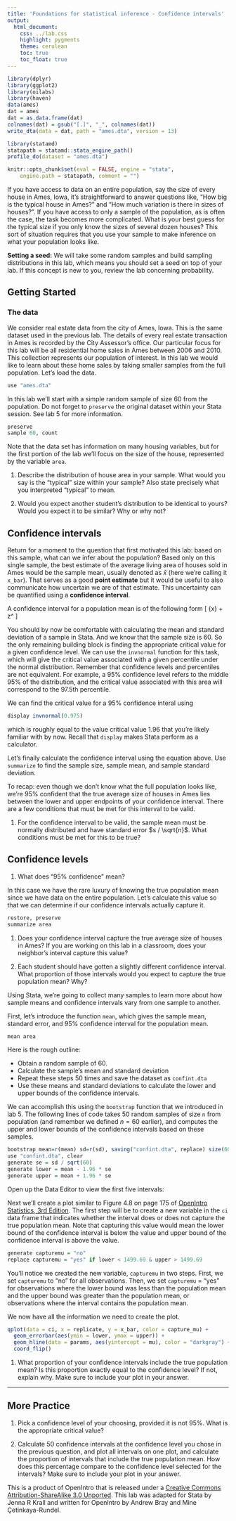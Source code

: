 ```yaml
---
title: 'Foundations for statistical inference - Confidence intervals'
output:
  html_document:
    css: ../lab.css
    highlight: pygments
    theme: cerulean
    toc: true
    toc_float: true
---
```




```r
library(dplyr)
library(ggplot2)
library(oilabs)
library(haven)
data(ames)
dat = ames
dat = as.data.frame(dat)
colnames(dat) = gsub("[.]", "_", colnames(dat))
write_dta(data = dat, path = "ames.dta", version = 13)

library(statamd)
statapath = statamd::stata_engine_path()
profile_do(dataset = "ames.dta")

knitr::opts_chunk$set(eval = FALSE, engine = "stata", 
    engine.path = statapath, comment = "")
```


If you have access to data on an entire population, say the size of every 
house in Ames, Iowa, it's straightforward to answer questions like, "How big 
is the typical house in Ames?" and "How much variation is there in sizes of 
houses?". If you have access to only a sample of the population, as is often 
the case, the task becomes more complicated. What is your best guess for the 
typical size if you only know the sizes of several dozen houses? This sort of 
situation requires that you use your sample to make inference on what your 
population looks like.

<div id="boxedtext">
**Setting a seed:** We will take some random samples and build sampling distributions
in this lab, which means you should set a seed on top of your lab. If this concept
is new to you, review the lab concerning probability.
</div>

## Getting Started


### The data

We consider real estate data from the city of Ames, Iowa. This is the same 
dataset used in the previous lab. The details of 
every real estate transaction in Ames is recorded by the City Assessor's 
office. Our particular focus for this lab will be all residential home sales 
in Ames between 2006 and 2010.  This collection represents our population of 
interest. In this lab we would like to learn about these home sales by taking 
smaller samples from the full population. Let's load the data.

```r
use "ames.dta"
```

In this lab we'll start with a simple random sample of size 60 from the 
population. Do not forget to `preserve` the original dataset within your Stata session.  See lab 5 for more information.

```r
preserve
sample 60, count
```

Note that 
the data set has information on many housing variables, but for the first 
portion of the lab we'll focus on the size of the house, represented by the 
variable `area`.

1.  Describe the distribution of house area in your sample. What would you say is the
    "typical" size within your sample? Also state precisely what you interpreted 
    "typical" to mean.

1.  Would you expect another student's distribution to be identical to yours? 
    Would you expect it to be similar? Why or why not?

## Confidence intervals

Return for a moment to the question that first motivated this lab: based on 
this sample, what can we infer about the population? Based only on this single 
sample, the best estimate of the average living area of houses sold in Ames 
would be the sample mean, usually denoted as $\bar{x}$ (here we're calling it 
`x_bar`). That serves as a good **point estimate** but it would be useful 
to also communicate how uncertain we are of that estimate. This uncertainty
can be quantified using a **confidence interval**.

A confidence interval for a population mean is of the following form
\[ \bar{x} + z^\star \frac{s}{\sqrt{n}} \]

You should by now be comfortable with calculating the mean and standard deviation of 
a sample in Stata. And we know that the sample size is 60. So the only remaining building
block is finding the appropriate critical value for a given confidence level. We can
use the `invnormal` function for this task, which will give the critical value associated
with a given percentile under the normal distribution. Remember that confidence levels
and percentiles are not equivalent. For example, a 95% confidence level refers to the
middle 95% of the distribution, and the critical value associated with this area will
correspond to the 97.5th percentile.

We can find the critical value for a 95% confidence interal using
```r
display invnormal(0.975)
```
which is roughly equal to the value critical value 1.96 that you're likely
familiar with by now.  Recall that `display` makes Stata perform as a calculator.

Let's finally calculate the confidence interval using the equation above.  Use `summarize` to find the sample size, sample mean, and sample standard deviation.


To recap: even though we don't know what the full population looks like, we're 95% 
confident that the true average size of houses in Ames lies between the lower and upper endpoints of your confidence interval. There are a few conditions that must be met for this interval to be valid.

1.  For the confidence interval to be valid, the sample mean must be normally 
    distributed and have standard error $s / \sqrt{n}$. What conditions must be 
    met for this to be true?

## Confidence levels

1.  What does "95% confidence" mean?

In this case we have the rare luxury of knowing the true population mean since we 
have data on the entire population. Let's calculate this value so that
we can determine if our confidence intervals actually capture it. 

```r
restore, preserve
summarize area
```

1.  Does your confidence interval capture the true average size of houses in 
    Ames? If you are working on this lab in a classroom, does your neighbor's 
    interval capture this value? 

1.  Each student should have gotten a slightly different confidence interval. What 
    proportion of those intervals would you expect to capture the true population 
    mean? Why?

Using Stata, we're going to collect many samples to learn more about how sample 
means and confidence intervals vary from one sample to another.

First, let's introduce the function `mean`, which gives the sample mean, standard error, and 95\% confidence interval for the population mean.

```r
mean area
```

Here is the rough outline:

-   Obtain a random sample of 60.
-   Calculate the sample's mean and standard deviation
-   Repeat these steps 50 times and save the dataset as `confint.dta`
-   Use these means and standard deviations to calculate the lower and upper bounds of the confidence intervals.

We can accomplish this using the `bootstrap` function that we introduced in lab 5. The following lines of 
code takes 50 random samples of size `n` from population (and remember we defined 
$n = 60$ earlier), and computes the upper and lower bounds of the confidence intervals based on these samples.

```r
bootstrap mean=r(mean) sd=r(sd), saving("confint.dta", replace) size(60) reps(50): summarize area
use "confint.dta", clear
generate se = sd / sqrt(60)
generate lower = mean - 1.96 * se
generate upper = mean + 1.96 * se
```

Open up the Data Editor to view the first five intervals:

Next we'll create a plot similar to Figure 4.8 on page 175 of [OpenIntro Statistics, 3rd
Edition](https://www.openintro.org/os). The first step will be to create a new variable in 
the `ci` data frame that indicates whether the interval does or does not capture the 
true population mean. Note that capturing this value would mean the lower bound of the
confidence interval is below the value and upper bound of the confidence interval is
above the value. 

```r
generate capturemu = "no" 
replace capturemu = "yes" if lower < 1499.69 & upper > 1499.69
```

You'll notice we created the new variable, `capturemu` in two steps.  First, we set `capturemu` to "no" for all observations.  Then, we set `capturemu` = "yes" for observations where the lower bound was less than the population mean and the upper bound was greater than the population mean, or observations where the interval contains the population mean.

We now have all the information we need to create the plot. 
 

```r
qplot(data = ci, x = replicate, y = x_bar, color = capture_mu) +
  geom_errorbar(aes(ymin = lower, ymax = upper)) + 
  geom_hline(data = params, aes(yintercept = mu), color = "darkgray") + # draw vertical line
  coord_flip()
```

1.  What proportion of your confidence intervals include the true population mean? Is 
    this proportion exactly equal to the confidence level? If not, explain why. Make 
    sure to include your plot in your answer.

* * *

## More Practice

1.  Pick a confidence level of your choosing, provided it is not 95%. What is 
    the appropriate critical value?

1.  Calculate 50 confidence intervals at the confidence level you chose in the 
    previous question, and plot all intervals on one plot, and calculate the proportion 
    of intervals that include the true population mean. How does this percentage compare 
    to the confidence level selected for the intervals? Make 
    sure to include your plot in your answer.

<div id="license">
This is a product of OpenIntro that is released under a [Creative Commons 
Attribution-ShareAlike 3.0 Unported](http://creativecommons.org/licenses/by-sa/3.0).
This lab was adapted for Stata by Jenna R Krall and written for OpenIntro by Andrew Bray and Mine &Ccedil;etinkaya-Rundel.
</div>